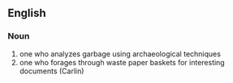 ==English==

===Noun===

# one who analyzes garbage using archaeological techniques
# one who forages through waste paper baskets for interesting documents (Carlin)